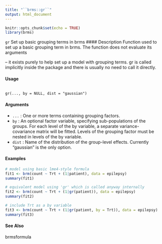 ```yaml
---
title: "``brms::gr``"
output: html_document
---
```


```r
knitr::opts_chunk$set(echo = TRUE)
library(brms)
```

`` gr``  Set up basic grouping terms in brms
#### Description 
Function used to set up a basic grouping term in brms. The function does not evaluate its arguments

– it exists purely to help set up a model with grouping terms. gr is called implicitly inside the package and there is usually no need to call it directly.

#### Usage
<pre><code>
gr(..., by = NULL, dist = "gaussian")
</code></pre>

#### Arguments
* `` ...`` : One or more terms containing grouping factors.
* `` by`` : An optional factor variable, specifying sub-populations of the groups. For each level of the by variable, a separate variance-covariance matrix will be fitted. Levels of the grouping factor must be nested in levels of the by variable.
* `` dist`` : Name of the distribution of the group-level effects. Currently "gaussian" is the only option.



#### Examples 
```r
# model using basic lme4-style formula
fit1 <- brm(count ~ Trt + (1|patient), data = epilepsy)
summary(fit1)
```

```r
# equivalent model using 'gr' which is called anyway internally
fit2 <- brm(count ~ Trt + (1|gr(patient)), data = epilepsy)
summary(fit2)
```

```r
# include Trt as a by variable
fit3 <- brm(count ~ Trt + (1|gr(patient, by = Trt)), data = epilepsy)
summary(fit3)

```
#### See Also
brmsformula
